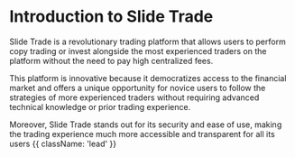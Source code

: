 

<HeroPattern />

# Introduction to Slide Trade

Slide Trade is a revolutionary trading platform that allows users to perform copy trading or invest alongside the most experienced traders on the platform without the need to pay high centralized fees.

This platform is innovative because it democratizes access to the financial market and offers a unique opportunity for novice users to follow the strategies of more experienced traders without requiring advanced technical knowledge or prior trading experience.

Moreover, Slide Trade stands out for its security and ease of use, making the trading experience much more accessible and transparent for all its users {{ className: 'lead' }}
